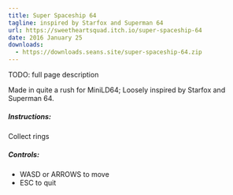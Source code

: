 ```yaml
---
title: Super Spaceship 64
tagline: inspired by Starfox and Superman 64
url: https://sweetheartsquad.itch.io/super-spaceship-64
date: 2016 January 25
downloads:
  - https://downloads.seans.site/super-spaceship-64.zip
---
```


TODO: full page description


Made in quite a rush for MiniLD64; Loosely inspired by Starfox and Superman 64.

<h5>
	Instructions:
</h5>

Collect rings

<h5>Controls:</h5>

- WASD or ARROWS to move
- ESC to quit
